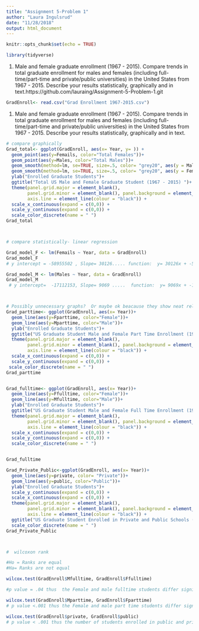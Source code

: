 ```yaml
---
title: "Assignment 5-Problem 1"
author: "Laura Ingulsrud"
date: "11/28/2018"
output: html_document
---
```


```r
knitr::opts_chunk$set(echo = TRUE)
```


```r
library(tidyverse)
```
1) Male and female graduate enrollment (1967 - 2015). Compare trends in total graduate enrollment
for males and females (including full-time/part-time and private/public universities) in the United States from 1967 - 2015. Describe your results statistically, graphically and in text.https://github.com/lauraing/Assignment-5-Problem-1.git



```r

GradEnroll<- read.csv("Grad Enrollment 1967-2015.csv")

```


1) Male and female graduate enrollment (1967 - 2015). Compare trends in total graduate enrollment for males and females (including full-time/part-time and private/public universities) in the United States from 1967 - 2015. Describe your results statistically, graphically and in text.

```r

# compare graphically
Grad_total<- ggplot(GradEnroll, aes(x= Year, y= )) +
  geom_point(aes(y=Femails, color="Total Females"))+
  geom_point(aes(y=Males, color="Total Males"))+
  geom_smooth(method=lm, se=TRUE, size=.5, color= "grey20", aes(y = Males))+
  geom_smooth(method=lm, se=TRUE, size=.5, color= "grey20", aes(y = Femails))+
  ylab("Enrolled Graduate Students")+
  ggtitle("Total US Male and Female Graduate Student (1967 - 2015) ")+
  theme(panel.grid.major = element_blank(),
        panel.grid.minor = element_blank(), panel.background = element_blank(),
        axis.line = element_line(colour = "black")) +
  scale_x_continuous(expand = c(0,0)) +
  scale_y_continuous(expand = c(0,0)) +
  scale_color_discrete(name = " ")
Grad_total



# compare statistically- linear regression

Grad_model_F <- lm(Femails ~ Year, data = GradEnroll)
Grad_model_F
# y intercept = -58955502 , Slope= 30126..... function:  y= 30126x + -58955502..... this will allow you to find the amount of Female graduate students in any given year.

Grad_model_M <- lm(Males ~ Year, data = GradEnroll)
Grad_model_M
 # y intercept=  -17112153, Slope= 9069 .....  function:  y= 9069x + -17112153... this will allow you to find the amount of male graduate students in any given year.



# Possibly unnecessary graphs?  Or maybe ok beacause they show neat relationships?
Grad_parttime<- ggplot(GradEnroll, aes(x= Year))+
  geom_line(aes(y=Fparttime, color="Female"))+
  geom_line(aes(y=Mparttime, color="Male"))+
  ylab("Enrolled Graduate Students")+
  ggtitle("US Graduate Student Male and Female Part Time Enrollment (1967 - 2015) ")+
  theme(panel.grid.major = element_blank(),
        panel.grid.minor = element_blank(), panel.background = element_blank(),
        axis.line = element_line(colour = "black")) +
  scale_x_continuous(expand = c(0,0)) +
  scale_y_continuous(expand = c(0,0)) +
 scale_color_discrete(name = " ")
Grad_parttime


Grad_fulltime<- ggplot(GradEnroll, aes(x= Year))+
  geom_line(aes(y=Ffulltime, color="Female"))+
  geom_line(aes(y=Mfulltime, color="Male"))+
  ylab("Enrolled Graduate Students")+
  ggtitle("US Graduate Student Male and Female Full Time Enrollment (1967 - 2015) ")+
  theme(panel.grid.major = element_blank(),
        panel.grid.minor = element_blank(), panel.background = element_blank(),
        axis.line = element_line(colour = "black")) +
  scale_x_continuous(expand = c(0,0)) +
  scale_y_continuous(expand = c(0,0)) +
  scale_color_discrete(name = " ")


Grad_fulltime

Grad_Private_Public<-ggplot(GradEnroll, aes(x= Year))+
  geom_line(aes(y=private, color= "Private"))+
  geom_line(aes(y=public, color="Public"))+
  ylab("Enrolled Graduate Students")+
  scale_y_continuous(expand = c(0,0)) +
  scale_x_continuous(expand = c(0,0)) +
  theme(panel.grid.major = element_blank(),
        panel.grid.minor = element_blank(), panel.background = element_blank(),
        axis.line = element_line(colour = "black")) +
  ggtitle("US Graduate Student Enrolled in Private and Public Schools (1967 - 2015)")+
  scale_color_discrete(name = " ")
Grad_Private_Public




```



```r
#  wilcoxon rank  

#Ho = Ranks are equal
#Ha= Ranks are not equal

wilcox.test(GradEnroll$Mfulltime, GradEnroll$Ffulltime)

#p value = .04 thus  the Female and male fulltime students differ significantly 

wilcox.test(GradEnroll$Mparttime, GradEnroll$Fparttime)
# p value <.001 thus the Female and male part time students differ significantly

wilcox.test(GradEnroll$private, GradEnroll$public)
# p value < .001 thus the number of students enrolled in public and private universities differ significantly

```